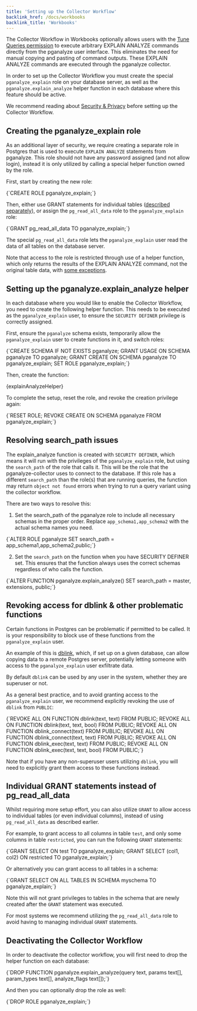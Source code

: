 ```yaml
---
title: 'Setting up the Collector Workflow'
backlink_href: /docs/workbooks
backlink_title: 'Workbooks'
---
```



<DocsBetaFeature feature="Workbooks" />

The Collector Workflow in Workbooks optionally allows users with the [Tune Queries permission](/docs/accounts/permissions#tune-queries)
to execute arbitrary EXPLAIN ANALYZE commands directly from the pganalyze user interface. This eliminates
the need for manual copying and pasting of command outputs. These EXPLAIN ANALYZE commands are executed
through the pganalyze collector.

In order to set up the Collector Workflow you must create the special `pganalyze_explain`
role on your database server, as well as the `pganalyze.explain_analyze` helper function
in each database where this feature should be active.

We recommend reading about [Security & Privacy](security-privacy) before setting up the Collector Workflow.

## Creating the pganalyze_explain role

As an additional layer of security, we require creating a separate role in Postgres
that is used to execute `EXPLAIN ANALYZE` statements from pganalyze. This role should
not have any password assigned (and not allow login), instead it is only utilized
by calling a special helper function owned by the role.

First, start by creating the new role:

<CodeBlock language="sql">
{`CREATE ROLE pganalyze_explain;`}
</CodeBlock>

Then, either use GRANT statements for individual tables ([described separately](#individual-grant-statements-instead-of-pg_read_all_data)), or assign the
`pg_read_all_data` role to the `pganalyze_explain` role:

<CodeBlock language="sql">
{`GRANT pg_read_all_data TO pganalyze_explain;`}
</CodeBlock>

The special `pg_read_all_data` role lets the `pganalyze_explain` user read the data of
all tables on the database server.

Note that access to the role is restricted through use of a helper
function, which only returns the results of the EXPLAIN ANALYZE command, not the original
table data, with [some exceptions](security-privacy#data-privacy-considerations).

## Setting up the pganalyze.explain_analyze helper

In each database where you would like to enable the Collector Workflow, you need to create
the following helper function. This needs to be executed as the `pganalyze_explain` user,
to ensure the `SECURITY DEFINER` privilege is correctly assigned.

First, ensure the `pganalyze` schema exists, temporarily allow the `pganalyze_explain`
user to create functions in it, and switch roles:

<CodeBlock language="sql">
{`CREATE SCHEMA IF NOT EXISTS pganalyze;
GRANT USAGE ON SCHEMA pganalyze TO pganalyze;
GRANT CREATE ON SCHEMA pganalyze TO pganalyze_explain;
SET ROLE pganalyze_explain;`}
</CodeBlock>

Then, create the function:

<CodeBlock language="sql">
{explainAnalyzeHelper}
</CodeBlock>

To complete the setup, reset the role, and revoke the creation privilege again:

<CodeBlock language="sql">
{`RESET ROLE;
REVOKE CREATE ON SCHEMA pganalyze FROM pganalyze_explain;`}
</CodeBlock>
<br/>

## Resolving search_path issues
The explain_analyze function is created with `SECURITY DEFINER`, which means it will run with the privileges of the `pganalyze_explain` role,
but using the `search_path` of the role that calls it. This will be the role that the pganalyze-collector uses to connect to the database. If
this role has a different `search_path` than the role(s) that are running queries, the function may return `object not found` errors when trying to
run a query variant using the collector workflow.

There are two ways to resolve this:
 1. Set the search_path of the pganalyze role to include all necessary schemas in the proper order. Replace `app_schema1,app_schema2` with the actual schema names you need.

<CodeBlock language="sql">
{`ALTER ROLE pganalyze SET search_path = app_schema1,app_schema2,public;`}
</CodeBlock>

 2. Set the `search_path` on the function when you have SECURITY DEFINER set. This ensures that the function always uses the correct schemas regardless of who calls the function. 

<CodeBlock language="sql">
{`ALTER FUNCTION pganalyze.explain_analyze() SET search_path = master, extensions, public;`}
</CodeBlock>
<br/>

 
## Revoking access for dblink & other problematic functions

Certain functions in Postgres can be problematic if permitted to be called. It is your
responsibility to block use of these functions from the `pganalyze_explain` user.

An example of this is [dblink](https://www.postgresql.org/docs/current/dblink.html), which,
if set up on a given database, can allow copying data to a remote Postgres server, potentially
letting someone with access to the `pganalyze_explain` user exfiltrate data.

By default `dblink` can be used by any user in the system, whether they are superuser or not.

As a general best practice, and to avoid granting access to the `pganalyze_explain` user,
we recommend explicitly revoking the use of `dblink` from `PUBLIC`:

<CodeBlock language="sql">
{`REVOKE ALL ON FUNCTION dblink(text, text) FROM PUBLIC;
REVOKE ALL ON FUNCTION dblink(text, text, bool) FROM PUBLIC;
REVOKE ALL ON FUNCTION dblink_connect(text) FROM PUBLIC;
REVOKE ALL ON FUNCTION dblink_connect(text, text) FROM PUBLIC;
REVOKE ALL ON FUNCTION dblink_exec(text, text) FROM PUBLIC;
REVOKE ALL ON FUNCTION dblink_exec(text, text, bool) FROM PUBLIC;`}
</CodeBlock>

Note that if you have any non-superuser users utilizing `dblink`, you will need to explicitly
grant them access to these functions instead.

## Individual GRANT statements instead of pg_read_all_data

Whilst requiring more setup effort, you can also utilize `GRANT` to allow access to individual tables (or even individual columns),
instead of using `pg_read_all_data` as described earlier.

For example, to grant access to all columns in table `test`, and only some columns in table `restricted`, you can run the following `GRANT` statements:

<CodeBlock language="sql">
{`GRANT SELECT ON test TO pganalyze_explain;
GRANT SELECT (col1, col2) ON restricted TO pganalyze_explain;`}
</CodeBlock>

Or alternatively you can grant access to all tables in a schema:

<CodeBlock language="sql">
{`GRANT SELECT ON ALL TABLES IN SCHEMA myschema TO pganalyze_explain;`}
</CodeBlock>

Note this will not grant privileges to tables in the schema that are newly created after the `GRANT` statement was executed.

For most systems we recommend utilizing the `pg_read_all_data` role to avoid having to managing individual `GRANT` statements.

## Deactivating the Collector Workflow

In order to deactivate the collector workflow, you will first need to drop the helper function on each database:

<CodeBlock language="sql">
{`DROP FUNCTION pganalyze.explain_analyze(query text, params text[], param_types text[], analyze_flags text[]);`}
</CodeBlock>

And then you can optionally drop the role as well:

<CodeBlock language="sql">
{`DROP ROLE pganalyze_explain;`}
</CodeBlock>
